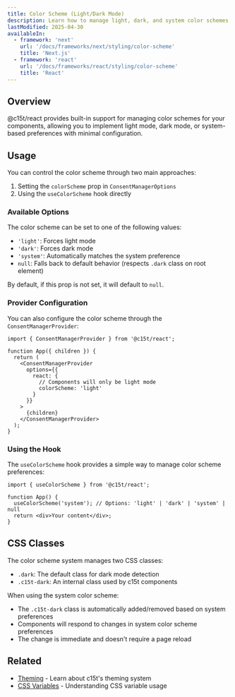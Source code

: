 ```yaml
---
title: Color Scheme (Light/Dark Mode)
description: Learn how to manage light, dark, and system color schemes in your application using c15t's color scheme utilities.
lastModified: 2025-04-30
availableIn:
  - framework: 'next'
    url: '/docs/frameworks/next/styling/color-scheme'
    title: 'Next.js'
  - framework: 'react'
    url: '/docs/frameworks/react/styling/color-scheme'
    title: 'React'
---
```


## Overview

@c15t/react provides built-in support for managing color schemes for your components, allowing you to implement light mode, dark mode, or system-based preferences with minimal configuration.

## Usage

You can control the color scheme through two main approaches:

1. Setting the `colorScheme` prop in `ConsentManagerOptions`
2. Using the `useColorScheme` hook directly

### Available Options

The color scheme can be set to one of the following values:

- `'light'`: Forces light mode
- `'dark'`: Forces dark mode
- `'system'`: Automatically matches the system preference
- `null`: Falls back to default behavior (respects `.dark` class on root element)

By default, if this prop is not set, it will default to `null`.

### Provider Configuration

You can also configure the color scheme through the `ConsentManagerProvider`:

```tsx
import { ConsentManagerProvider } from '@c15t/react';

function App({ children }) {
  return (
    <ConsentManagerProvider
      options={{
        react: {
          // Components will only be light mode
          colorScheme: 'light'
        }
      }}
    >
      {children}
    </ConsentManagerProvider>
  );
}
```

### Using the Hook

The `useColorScheme` hook provides a simple way to manage color scheme preferences:

```tsx
import { useColorScheme } from '@c15t/react';

function App() {
  useColorScheme('system'); // Options: 'light' | 'dark' | 'system' | null
  return <div>Your content</div>;
}
```

## CSS Classes

The color scheme system manages two CSS classes:

- `.dark`: The default class for dark mode detection
- `.c15t-dark`: An internal class used by c15t components

When using the system color scheme:

- The `.c15t-dark` class is automatically added/removed based on system preferences
- Components will respond to changes in system color scheme preferences
- The change is immediate and doesn't require a page reload

## Related

- [Theming](/styling/theming) - Learn about c15t's theming system
- [CSS Variables](/styling/css-variables) - Understanding CSS variable usage
